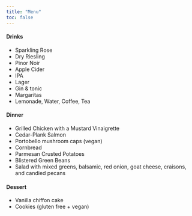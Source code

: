 ```yaml
---
title: "Menu"
toc: false
---
```


#### Drinks

- Sparkling Rose
- Dry Riesling
- Pinor Noir
- Apple Cider
- IPA
- Lager
- Gin & tonic
- Margaritas
- Lemonade, Water, Coffee, Tea

#### Dinner

- Grilled Chicken with a Mustard Vinaigrette 
- Cedar-Plank Salmon
- Portobello mushroom caps (vegan)
- Cornbread
- Parmesan Crusted Potatoes
- Blistered Green Beans
- Salad with mixed greens, balsamic, red onion, goat cheese, craisons, and candied pecans

#### Dessert

- Vanilla chiffon cake
- Cookies (gluten free + vegan)
